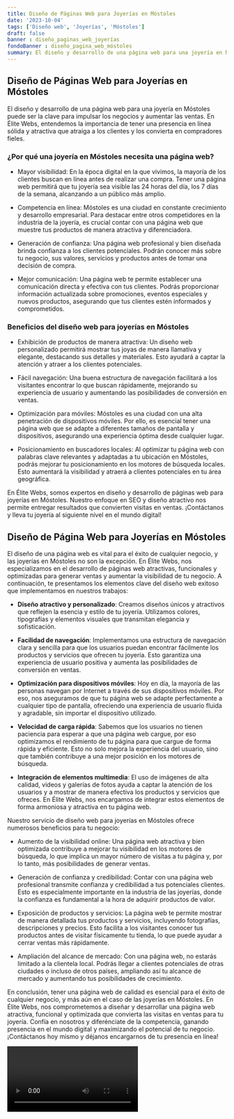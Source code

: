 ```yaml
---
title: Diseño de Páginas Web para Joyerías en Móstoles
date: '2023-10-04'
tags: ['Diseño web', 'Joyerías', 'Móstoles']
draft: false
banner : diseño_paginas_web_joyerías
fondoBanner : diseño_pagina_web_móstoles
summary: El diseño y desarrollo de una página web para una joyería en Móstoles puede ser la clave para impulsar los negocios y aumentar las ventas. En Élite Webs, entendemos la importancia de tener una presencia en línea sólida y atractiva que atraiga a los clientes y los convierta en compradores fieles.
---
```


## Diseño de Páginas Web para Joyerías en Móstoles

El diseño y desarrollo de una página web para una joyería en Móstoles puede ser la clave para impulsar los negocios y aumentar las ventas. En Élite Webs, entendemos la importancia de tener una presencia en línea sólida y atractiva que atraiga a los clientes y los convierta en compradores fieles.

### ¿Por qué una joyería en Móstoles necesita una página web?

- Mayor visibilidad: En la época digital en la que vivimos, la mayoría de los clientes buscan en línea antes de realizar una compra. Tener una página web permitirá que tu joyería sea visible las 24 horas del día, los 7 días de la semana, alcanzando a un público más amplio.

- Competencia en línea: Móstoles es una ciudad en constante crecimiento y desarrollo empresarial. Para destacar entre otros competidores en la industria de la joyería, es crucial contar con una página web que muestre tus productos de manera atractiva y diferenciadora.

- Generación de confianza: Una página web profesional y bien diseñada brinda confianza a los clientes potenciales. Podrán conocer más sobre tu negocio, sus valores, servicios y productos antes de tomar una decisión de compra.

- Mejor comunicación: Una página web te permite establecer una comunicación directa y efectiva con tus clientes. Podrás proporcionar información actualizada sobre promociones, eventos especiales y nuevos productos, asegurando que tus clientes estén informados y comprometidos.

### Beneficios del diseño web para joyerías en Móstoles

- Exhibición de productos de manera atractiva: Un diseño web personalizado permitirá mostrar tus joyas de manera llamativa y elegante, destacando sus detalles y materiales. Esto ayudará a captar la atención y atraer a los clientes potenciales.

- Fácil navegación: Una buena estructura de navegación facilitará a los visitantes encontrar lo que buscan rápidamente, mejorando su experiencia de usuario y aumentando las posibilidades de conversión en ventas.

- Optimización para móviles: Móstoles es una ciudad con una alta penetración de dispositivos móviles. Por ello, es esencial tener una página web que se adapte a diferentes tamaños de pantalla y dispositivos, asegurando una experiencia óptima desde cualquier lugar.

- Posicionamiento en buscadores locales: Al optimizar tu página web con palabras clave relevantes y adaptadas a tu ubicación en Móstoles, podrás mejorar tu posicionamiento en los motores de búsqueda locales. Esto aumentará la visibilidad y atraerá a clientes potenciales en tu área geográfica.

En Élite Webs, somos expertos en diseño y desarrollo de páginas web para joyerías en Móstoles. Nuestro enfoque en SEO y diseño atractivo nos permite entregar resultados que convierten visitas en ventas. ¡Contáctanos y lleva tu joyería al siguiente nivel en el mundo digital!


<GifSeo />

<Cta />

## Diseño de Página Web para Joyerías en Móstoles

El diseño de una página web es vital para el éxito de cualquier negocio, y las joyerías en Móstoles no son la excepción. En Élite Webs, nos especializamos en el desarrollo de páginas web atractivas, funcionales y optimizadas para generar ventas y aumentar la visibilidad de tu negocio. A continuación, te presentamos los elementos clave del diseño web exitoso que implementamos en nuestros trabajos:

- **Diseño atractivo y personalizado**: Creamos diseños únicos y atractivos que reflejen la esencia y estilo de tu joyería. Utilizamos colores, tipografías y elementos visuales que transmitan elegancia y sofisticación.

- **Facilidad de navegación**: Implementamos una estructura de navegación clara y sencilla para que los usuarios puedan encontrar fácilmente los productos y servicios que ofrecen tu joyería. Esto garantiza una experiencia de usuario positiva y aumenta las posibilidades de conversión en ventas.

- **Optimización para dispositivos móviles**: Hoy en día, la mayoría de las personas navegan por Internet a través de sus dispositivos móviles. Por eso, nos aseguramos de que tu página web se adapte perfectamente a cualquier tipo de pantalla, ofreciendo una experiencia de usuario fluida y agradable, sin importar el dispositivo utilizado.

- **Velocidad de carga rápida**: Sabemos que los usuarios no tienen paciencia para esperar a que una página web cargue, por eso optimizamos el rendimiento de tu página para que cargue de forma rápida y eficiente. Esto no solo mejora la experiencia del usuario, sino que también contribuye a una mejor posición en los motores de búsqueda.

- **Integración de elementos multimedia**: El uso de imágenes de alta calidad, videos y galerías de fotos ayuda a captar la atención de los usuarios y a mostrar de manera efectiva los productos y servicios que ofreces. En Élite Webs, nos encargamos de integrar estos elementos de forma armoniosa y atractiva en tu página web.

Nuestro servicio de diseño web para joyerías en Móstoles ofrece numerosos beneficios para tu negocio:

- Aumento de la visibilidad online: Una página web atractiva y bien optimizada contribuye a mejorar tu visibilidad en los motores de búsqueda, lo que implica un mayor número de visitas a tu página y, por lo tanto, más posibilidades de generar ventas.

- Generación de confianza y credibilidad: Contar con una página web profesional transmite confianza y credibilidad a tus potenciales clientes. Esto es especialmente importante en la industria de las joyerías, donde la confianza es fundamental a la hora de adquirir productos de valor.

- Exposición de productos y servicios: La página web te permite mostrar de manera detallada tus productos y servicios, incluyendo fotografías, descripciones y precios. Esto facilita a los visitantes conocer tus productos antes de visitar físicamente tu tienda, lo que puede ayudar a cerrar ventas más rápidamente.

- Ampliación del alcance de mercado: Con una página web, no estarás limitado a la clientela local. Podrás llegar a clientes potenciales de otras ciudades o incluso de otros países, ampliando así tu alcance de mercado y aumentando tus posibilidades de crecimiento.

En conclusión, tener una página web de calidad es esencial para el éxito de cualquier negocio, y más aún en el caso de las joyerías en Móstoles. En Élite Webs, nos comprometemos a diseñar y desarrollar una página web atractiva, funcional y optimizada que convierta las visitas en ventas para tu joyería. Confía en nosotros y diferénciate de la competencia, ganando presencia en el mundo digital y maximizando el potencial de tu negocio. ¡Contáctanos hoy mismo y déjanos encargarnos de tu presencia en línea!

<Video />

<CtaBot job='Joyerías' city='Móstoles'/>

<Gmaps query='Móstoles+españa+maps' />